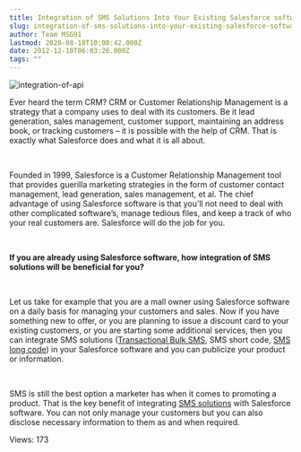 ```yaml
---
title: Integration of SMS Solutions Into Your Existing Salesforce software
slug: integration-of-sms-solutions-into-your-existing-salesforce-software
author: Team MSG91
lastmod: 2020-08-18T10:00:42.000Z
date: 2012-12-10T06:03:26.000Z
tags: ""
---
```


![integration-of-api](https://images-msg91.s3.ap-south-1.amazonaws.com/content/images/wordpress/2012/12/integration-of-api.jpg)  

Ever heard the term CRM? CRM or Customer Relationship Management is a strategy that a company uses to deal with its customers. Be it lead generation, sales management, customer support, maintaining an address book, or tracking customers – it is possible with the help of CRM. That is exactly what Salesforce does and what it is all about.


 


Founded in 1999, Salesforce is a Customer Relationship Management tool that provides guerilla marketing strategies in the form of customer contact management, lead generation, sales management, et al. The chief advantage of using Salesforce software is that you’ll not need to deal with other complicated software’s, manage tedious files, and keep a track of who your real customers are. Salesforce will do the job for you.


 


**If you are already using Salesforce software, how integration of SMS solutions will be beneficial for you?**


 


Let us take for example that you are a mall owner using Salesforce software on a daily basis for managing your customers and sales. Now if you have something new to offer, or you are planning to issue a discount card to your existing customers, or you are starting some additional services, then you can integrate SMS solutions ([Transactional Bulk SMS](https://msg91.com/transactional-sms "Know more on Bulk Transactional Messages"), SMS short code, [SMS long code](https://msg91.com/longcode "Click here for more information on Long Code")) in your Salesforce software and you can publicize your product or information.


 


SMS is still the best option a marketer has when it comes to promoting a product. That is the key benefit of integrating [SMS solutions](https://msg91.com "Check out our SMS Solutions for Enterprise Business") with Salesforce software. You can not only manage your customers but you can also disclose necessary information to them as and when required.


 Views: 173


